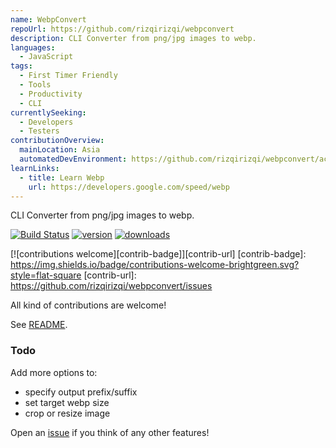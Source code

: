 ```yaml
---
name: WebpConvert
repoUrl: https://github.com/rizqirizqi/webpconvert
description: CLI Converter from png/jpg images to webp.
languages:
  - JavaScript
tags:
  - First Timer Friendly
  - Tools
  - Productivity
  - CLI
currentlySeeking:
  - Developers
  - Testers
contributionOverview:
  mainLocation: Asia
  automatedDevEnvironment: https://github.com/rizqirizqi/webpconvert/actions
learnLinks:
  - title: Learn Webp
    url: https://developers.google.com/speed/webp
---
```


<Overview>

CLI Converter from png/jpg images to webp.

[![Build Status][build-badge]][build-url]
[![version][version-badge]][version-url]
[![downloads][downloads-badge]][downloads-url]

[build-badge]: https://img.shields.io/github/workflow/status/rizqirizqi/webpconvert/Publish?style=flat-square
[build-url]: https://github.com/rizqirizqi/webpconvert/actions
[version-badge]: https://img.shields.io/npm/v/webpconvert.svg?style=flat-square
[version-url]: https://www.npmjs.com/package/webpconvert
[downloads-badge]: https://img.shields.io/npm/dm/webpconvert.svg?style=flat-square
[downloads-url]: http://npm-stat.com/charts.html?package=webpconvert&from=2019-01-01

</Overview>

<Contributing>

[![contributions welcome][contrib-badge]][contrib-url]
[contrib-badge]: https://img.shields.io/badge/contributions-welcome-brightgreen.svg?style=flat-square
[contrib-url]: https://github.com/rizqirizqi/webpconvert/issues

All kind of contributions are welcome!

See [README](https://github.com/rizqirizqi/webpconvert#readme).

### Todo
Add more options to:
- specify output prefix/suffix
- set target webp size
- crop or resize image

Open an [issue](https://github.com/rizqirizqi/webpconvert) if you think of any other features!

</Contributing>
